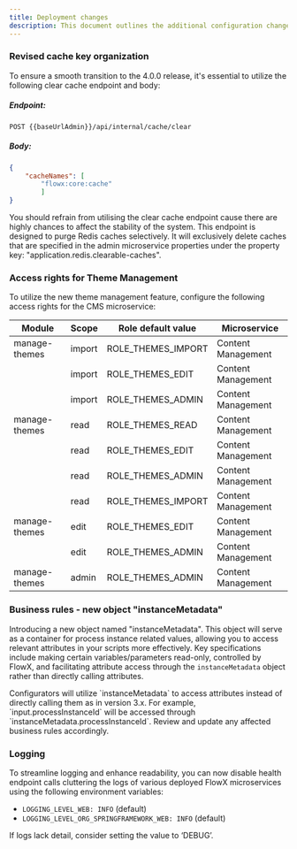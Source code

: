 ```yaml
---
title: Deployment changes
description: This document outlines the additional configuration changes required for deployment in version 4.0.0.
---
```


### Revised cache key organization

To ensure a smooth transition to the 4.0.0 release, it's essential to utilize the following clear cache endpoint and body:

##### Endpoint:

`POST {{baseUrlAdmin}}/api/internal/cache/clear`

##### Body:

```json
{
    "cacheNames": [
        "flowx:core:cache"
        ]
}
```

<Warning>
You should refrain from utilising the clear cache endpoint cause there are highly chances to affect the stability of the system.
</Warning>

<Info>
This endpoint is designed to purge Redis caches selectively. It will exclusively delete caches that are specified in the admin microservice properties under the property key: "application.redis.clearable-caches".
</Info>

<Card title="Clear Cache 4.0" href ="/4.0/docs/api/clear-cache4.0" icon ="link">
</Card>



### Access rights for Theme Management

To utilize the new theme management feature, configure the following access rights for the CMS microservice:

| Module        | Scope  | Role default value | Microservice       |
| ------------- | ------ | ------------------ | ------------------ |
| manage-themes | import | ROLE_THEMES_IMPORT | Content Management |
|               | import | ROLE_THEMES_EDIT   | Content Management |
|               | import | ROLE_THEMES_ADMIN  | Content Management |
| manage-themes | read   | ROLE_THEMES_READ   | Content Management |
|               | read   | ROLE_THEMES_EDIT   | Content Management |
|               | read   | ROLE_THEMES_ADMIN  | Content Management |
|               | read   | ROLE_THEMES_IMPORT | Content Management |
| manage-themes | edit   | ROLE_THEMES_EDIT   | Content Management |
|               | edit   | ROLE_THEMES_ADMIN  | Content Management |
| manage-themes | admin  | ROLE_THEMES_ADMIN  | Content Management |


### Business rules - new object "instanceMetadata"

Introducing a new object named "instanceMetadata". This object will serve as a container for process instance related values, allowing you to access relevant attributes in your scripts more effectively. Key specifications include making certain variables/parameters read-only, controlled by FlowX, and facilitating attribute access through the `instanceMetadata` object rather than directly calling attributes.

<Info>
Configurators will utilize `instanceMetadata` to access attributes instead of directly calling them as in version 3.x. For example, `input.processInstanceId` will be accessed through `instanceMetadata.processInstanceId`.
</Info>

<Warning>
Review and update any affected business rules accordingly.
</Warning>


### Logging

To streamline logging and enhance readability, you can now disable health endpoint calls cluttering the logs of various deployed FlowX microservices using the following environment variables:

- `LOGGING_LEVEL_WEB: INFO` (default)
- `LOGGING_LEVEL_ORG_SPRINGFRAMEWORK_WEB: INFO` (default)

<Info>
If logs lack detail, consider setting the value to ‘DEBUG’.
</Info>